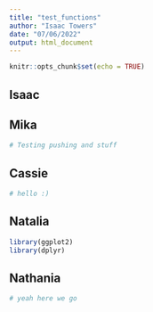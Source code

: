 ```yaml
---
title: "test_functions"
author: "Isaac Towers"
date: "07/06/2022"
output: html_document
---
```


```r
knitr::opts_chunk$set(echo = TRUE)
```

## Isaac

## Mika
```r
# Testing pushing and stuff
```


## Cassie
```r
# hello :)
```


## Natalia

```r

library(ggplot2)
library(dplyr)

```


## Nathania
```r
# yeah here we go
```

